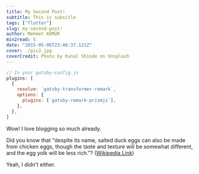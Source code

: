 ```yaml
---
title: My Second Post!
subtitle: This is subsitle
tags: ["flutter"]
slug: my-second-post!
author: Mehmet KÖMÜR
min2read: 5
date: "2015-05-06T23:46:37.121Z"
cover: ./pic2.jpg
coverCredit: Photo by Kunal Shinde on Unsplash
---
```


```javascript
// In your gatsby-config.js
plugins: [
  {
    resolve: `gatsby-transformer-remark`,
    options: {
      plugins: [`gatsby-remark-prismjs`],
    },
  },
]
```

Wow! I love blogging so much already.

Did you know that "despite its name, salted duck eggs can also be made from
chicken eggs, though the taste and texture will be somewhat different, and the
egg yolk will be less rich."?
([Wikipedia Link](http://en.wikipedia.org/wiki/Salted_duck_egg))

Yeah, I didn't either.
